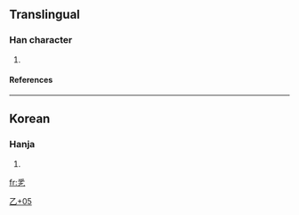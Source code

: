 ==Translingual==
===Han character===
{{Han char|rn=5|rad=乙|as=05|sn=6|four=|canj=竹火木弓 (HFDN)}}
# {{defn|Han|sort=乙05}}
====References====
{{Han ref|kx=0084.141|dj=0171.191|hdz=10053.081|uh=4E6F|ud=20079}}
----
==Korean==
===Hanja===
{{ko-hanja|hangeul=[[올]]|rv=ol|mr=ol}}
# {{defn|Korean}}



[[Category:Korean-only CJKV Characters|乙+05]]

[[fr:乯]]